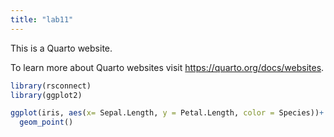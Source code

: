 ```yaml
---
title: "lab11"
---
```


This is a Quarto website.

To learn more about Quarto websites visit <https://quarto.org/docs/websites>.

```r
library(rsconnect)
library(ggplot2)

ggplot(iris, aes(x= Sepal.Length, y = Petal.Length, color = Species))+
  geom_point()
```
